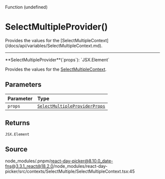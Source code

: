 <SectionTitle>Function (undefined)</SectionTitle>

# SelectMultipleProvider()

<Description>
  Provides the values for the
  [SelectMultipleContext](/docs/api/variables/SelectMultipleContext.md).
</Description>

---

<a id="undefined" name="undefined"></a>

<SignatureMemberIdentifier>
  **SelectMultipleProvider**(`props`): `JSX.Element`
</SignatureMemberIdentifier>

Provides the values for the [SelectMultipleContext](/docs/api/variables/SelectMultipleContext.md).

## Parameters

| Parameter | Type                                                                                   |
| :-------- | :------------------------------------------------------------------------------------- |
| `props`   | [`SelectMultipleProviderProps`](/docs/api/type-aliases/SelectMultipleProviderProps.md) |

## Returns

`JSX.Element`

## Source

node_modules/.pnpm/react-day-picker@8.10.0_date-fns@3.3.1_react@18.2.0/node_modules/react-day-picker/src/contexts/SelectMultiple/SelectMultipleContext.tsx:45

